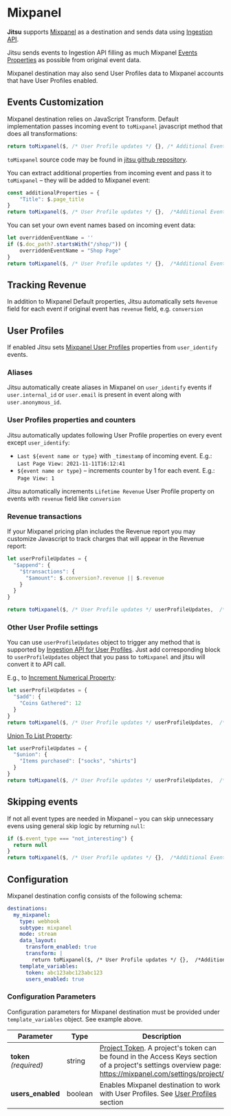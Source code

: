 # Mixpanel

**Jitsu** supports [Mixpanel](https://mixpanel.com) as a destination and
sends data using  [Ingestion API](https://developer.mixpanel.com/reference/ingestion-api).

Jitsu sends events to Ingestion API filling as much Mixpanel [Events Properties](https://help.mixpanel.com/hc/en-us/articles/115004613766#ingestion-api) as possible from original event data.

Mixpanel destination may also send User Profiles data to Mixpanel accounts that have User Profiles enabled.

## Events Customization

Mixpanel destination relies on JavaScript Transform.
Default implementation passes incoming event to `toMixpanel` javascript method that does all transformations:
```javascript
return toMixpanel($, /* User Profile updates */ {}, /* Additional Event properties */ {}, /* Overridden event name*/ '')
```
`toMixpanel` source code may be found in [jitsu github repository](https://github.com/jitsucom/jitsu/blob/master/server/templates/js/transform/mixpanel.js). 

You can extract additional properties from incoming event and pass it to `toMixpanel` – they will be added to Mixpanel event:
```javascript
const additionalProperties = {
    "Title": $.page_title
}
return toMixpanel($, /* User Profile updates */ {},  /*Additional Event properties */ additionalProperties, /* Overridden event name*/ '')
```

You can set your own event names based on incoming event data:
```javascript
let overriddenEventName = ''
if ($.doc_path?.startsWith("/shop/")) {
    overriddenEventName = "Shop Page"
}
return toMixpanel($, /* User Profile updates */ {},  /*Additional Event properties */ {}, /* Overridden event name */ overriddenEventName)
```

## Tracking Revenue

In addition to Mixpanel Default properties, Jitsu automatically sets `Revenue` field for each event if original event has `revenue` field, e.g. `conversion`


## User Profiles

If enabled Jitsu sets [Mixpanel User Profiles](https://help.mixpanel.com/hc/en-us/articles/115004708186-Profile-Properties) properties 
from `user_identify` events.

### Aliases

Jitsu automatically create aliases in Mixpanel on  `user_identify` events if `user.internal_id` or `user.email` is present in event along with `user.anonymous_id`.

### User Profiles properties and counters

Jitsu automatically updates following User Profile properties on every event except `user_identify`: 
* `Last ${event name or type}` with `_timestamp` of incoming event. E.g.: `Last Page View: 2021-11-11T16:12:41`  
* `${event name or type}` – increments counter by 1 for each event. E.g.: `Page View: 1`
  
Jitsu automatically increments `Lifetime Revenue` User Profile property on events with `revenue` field like `conversion`

### Revenue transactions

If your Mixpanel pricing plan includes the Revenue report you may customize Javascript to track charges that will appear in the Revenue report:
```javascript
let userProfileUpdates = {
  "$append": {
    "$transactions": {
      "$amount": $.conversion?.revenue || $.revenue
    }
  }
}

return toMixpanel($, /* User Profile updates */ userProfileUpdates,  /*Additional Event properties */ {}, /* Overridden event name */ '')

```

### Other User Profile settings

You can use `userProfileUpdates` object to trigger any method that is supported by [Ingestion API for User Profiles](https://developer.mixpanel.com/reference/profile-append-to-list-property).
Just add corresponding block to  `userProfileUpdates` object that you pass to `toMixpanel` and jitsu will convert it to API call.

E.g., to [Increment Numerical Property](https://developer.mixpanel.com/reference/profile-numerical-add):

```javascript
let userProfileUpdates = {
  "$add": {
    "Coins Gathered": 12
  }
}
return toMixpanel($, /* User Profile updates */ userProfileUpdates,  /*Additional Event properties */ {}, /* Overridden event name */ '')
```

[Union To List Property](https://developer.mixpanel.com/reference/user-profile-union):

```javascript
let userProfileUpdates = {
  "$union": {
    "Items purchased": ["socks", "shirts"]
  }
}
return toMixpanel($, /* User Profile updates */ userProfileUpdates,  /*Additional Event properties */ {}, /* Overridden event name */ '')
```

## Skipping events

If not all event types are needed in Mixpanel – you can skip unnecessary evens using general skip logic by returning `null`:
```javascript
if ($.event_type === "not_interesting") {
  return null
}
return toMixpanel($, /* User Profile updates */ {},  /*Additional Event properties */ {}, /* Overridden event name */ '')
```


## Configuration

Mixpanel destination config consists of the following schema:

```yaml
destinations:
  my_mixpanel:
    type: webhook
    subtype: mixpanel
    mode: stream
    data_layout:
      transform_enabled: true
      transform: |
        return toMixpanel($, /* User Profile updates */ {},  /*Additional Event properties */ {}, /* Overridden event name*/ '')
    template_variables:
      token: abc123abc123abc123
      users_enabled: true
```

### Configuration Parameters

Configuration parameters for Mixpanel destination must be provided under `template_variables` object. See example above.

<table>
  <thead>
    <tr>
      <th>Parameter</th>
      <th>Type</th>
      <th>Description</th>
    </tr>
  </thead>
  <tbody>
    <tr>
      <td>
          <b>token</b>
          <br />
          <em>(required)</em>
      </td>
      <td>string</td>
      <td><a href="https://developer.mixpanel.com/reference/project-token">Project Token</a>. A project's token can be found in the Access Keys section of a project's settings overview page: <a href="https://mixpanel.com/settings/project/">https://mixpanel.com/settings/project/</a></td>
    </tr>
    <tr>
      <td>
          <b>users_enabled</b>
      </td>
      <td>boolean</td>
      <td>Enables Mixpanel destination to work with User Profiles. See <a href="#user-profiles">User Profiles</a> section</td>
    </tr>
  </tbody>
</table>

